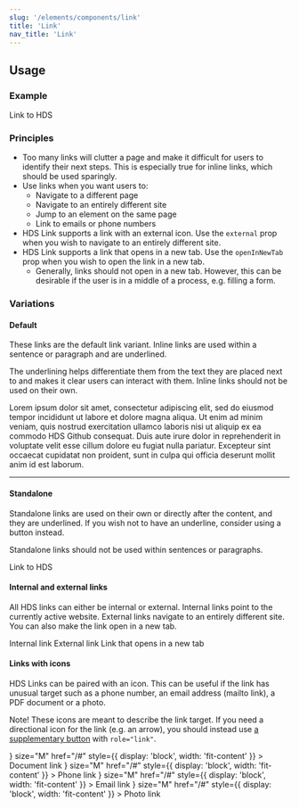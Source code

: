 ```yaml
---
slug: '/elements/components/link'
title: 'Link'
nav_title: 'Link'
---
```




## Usage

### Example

<PlaygroundPreview>
  <Link href="https://hds.hel.fi/" size="M" style={{ display: 'block', width: 'fit-content' }}>
    Link to HDS
  </Link>
</PlaygroundPreview>

### Principles

- Too many links will clutter a page and make it difficult for users to identify their next steps. This is especially true for inline links, which should be used sparingly.
- Use links when you want users to:
  - Navigate to a different page
  - Navigate to an entirely different site
  - Jump to an element on the same page
  - Link to emails or phone numbers
- HDS Link supports a link with an external icon. Use the `external` prop when you wish to navigate to an entirely different site.
- HDS Link supports a link that opens in a new tab. Use the `openInNewTab` prop when you wish to open the link in a new tab.
  - Generally, links should not open in a new tab. However, this can be desirable if the user is in a middle of a process, e.g. filling a form.

### Variations

#### Default

These links are the default link variant. Inline links are used within a sentence or paragraph and are underlined.

The underlining helps differentiate them from the text they are placed next to and makes it clear users can interact with them. Inline links should not be used on their own.

<p style={{ fontSize: '14px' }}>
  Lorem ipsum dolor sit amet, consectetur adipiscing elit, sed do eiusmod tempor incididunt ut labore et dolore magna
  aliqua. Ut enim ad minim veniam, quis nostrud exercitation ullamco laboris nisi ut aliquip ex ea commodo
  <Link
    href="https://github.com/City-of-Helsinki/helsinki-design-system"
    external
    openInExternalDomainAriaLabel="Opens a different website"
  >
    HDS Github
  </Link>
  consequat. Duis aute irure dolor in reprehenderit in voluptate velit esse cillum dolore eu fugiat nulla pariatur.
  Excepteur sint occaecat cupidatat non proident, sunt in culpa qui officia deserunt mollit anim id est laborum.
</p>

---

#### Standalone

Standalone links are used on their own or directly after the content, and they are underlined. If you wish not to have an underline, consider using a button instead.

Standalone links should not be used within sentences or paragraphs.

<PlaygroundPreview>
  <Link href="https://hds.hel.fi/" size="M" style={{ display: 'block', width: 'fit-content' }}>
    Link to HDS
  </Link>
</PlaygroundPreview>

#### Internal and external links

All HDS links can either be internal or external. Internal links point to the currently active website. External links navigate to an entirely different site. You can also make the link open in a new tab.

<PlaygroundPreview>
<Link 
  href="https://hds.hel.fi/" 
  size="M" 
  style={{ display: 'block', width: 'fit-content' }}
>
  Internal link
</Link>


<Link
  href="https://github.com/City-of-Helsinki/helsinki-design-system"
  size="M"
  external
  openInExternalDomainAriaLabel="Opens a different website."
  style={{ display: 'block', width: 'fit-content' }}
>
  External link
</Link>

<Link 
  href="https://github.com/City-of-Helsinki/helsinki-design-system" 
  size="M" 
  external 
  openInNewTab
  openInExternalDomainAriaLabel="Opens a different website."
  openInNewTabAriaLabel="Opens in a new tab."
  style={{ display: 'block', width: 'fit-content' }}>
  Link that opens in a new tab
</Link>
</PlaygroundPreview>


#### Links with icons

HDS Links can be paired with an icon. This can be useful if the link has unusual target such as a phone number, an email address (mailto link), a PDF document or a photo.

Note! These icons are meant to describe the link target. If you need a directional icon for the link (e.g. an arrow), you should instead use [a supplementary button](/components/button#supplementary-button) with `role="link"`.

<PlaygroundPreview>
  <Link
    iconLeft={<IconDocument size="s" aria-hidden />}
    size="M"
    href="/#"
    style={{ display: 'block', width: 'fit-content' }}
  >
    Document link
  </Link>
  <Link
    iconLeft={<IconPhone size="s" aria-hidden />}
    size="M"
    href="/#"
    style={{ display: 'block', width: 'fit-content' }}
  >
    Phone link
  </Link>
  <Link
    iconLeft={<IconEnvelope size="s" aria-hidden />}
    size="M"
    href="/#"
    style={{ display: 'block', width: 'fit-content' }}
  >
    Email link
  </Link>
  <Link
    iconLeft={<IconPhoto size="s" aria-hidden />}
    size="M"
    href="/#"
    style={{ display: 'block', width: 'fit-content' }}
  >
    Photo link
  </Link>
</PlaygroundPreview>
